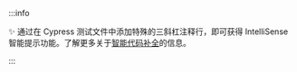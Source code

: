 :::info

✨ 通过在 Cypress 测试文件中添加特殊的三斜杠注释行，即可获得 IntelliSense 智能提示功能。了解更多关于[智能代码补全](/app/tooling/IDE-integration#Triple-slash-directives)的信息。

:::